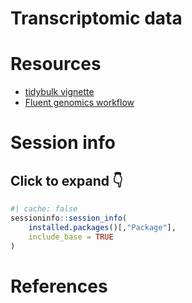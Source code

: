 # Transcriptomic data

# Resources {-}

- [tidybulk vignette](https://stemangiola.github.io/tidybulk/)
- [Fluent genomics workflow](https://sa-lee.github.io/fluentGenomics/articles/fluentGenomics.html)

# Session info {-}

::: {.callout-note collapse="true"}

## Click to expand 👇

```r
#| cache: false
sessioninfo::session_info(
    installed.packages()[,"Package"], 
    include_base = TRUE
)
```

:::

# References {-}
